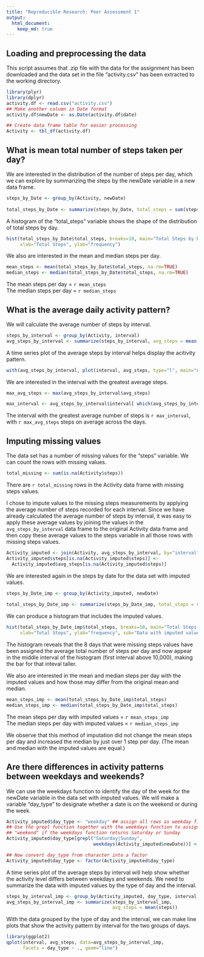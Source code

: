 ```yaml
---
title: "Reproducible Research: Peer Assessment 1"
output: 
  html_document:
    keep_md: true
---
```



## Loading and preprocessing the data
This script assumes that .zip file with the data for the assignment has been downloaded and the data set in the file "activity.csv" has been extracted to the working directory.

```r
library(plyr)
library(dplyr)
activity.df <- read.csv("activity.csv")
## Make another column in Date format
activity.df$newDate <- as.Date(activity.df$date)

## Create data frame table for easier processing
Activity <- tbl_df(activity.df)

```



## What is mean total number of steps taken per day?

We are interested in the distribution of the number of steps per day, which we can explore by summarizing the steps by the newDate variable in a new data frame.

```r
steps_by_Date <- group_by(Activity, newDate) 
                  
total_steps_by_Date <- summarize(steps_by_Date, total_steps = sum(steps))
```

A histogram of the "total_steps" variable shows the shape of the distribution of total steps by day.

```r
hist(total_steps_by_Date$total_steps, breaks=10, main="Total Steps by Date", 
     xlab="Total Steps", ylab="frequency")

```

We also are interested in the mean and median steps per day.

```r
mean_steps <- mean(total_steps_by_Date$total_steps, na.rm=TRUE)
median_steps <- median(total_steps_by_Date$total_steps, na.rm=TRUE)
```


The mean steps per day = `r mean_steps`  
The median steps per day = `r median_steps`


## What is the average daily activity pattern?

We will calculate the average number of steps by interval.

```r

steps_by_interval <- group_by(Activity, interval)
avg_steps_by_interval <- summarize(steps_by_interval, avg_steps = mean(steps, na.rm = TRUE))

```

A time series plot of the average steps by interval helps display the acitivity pattern.

```r
with(avg_steps_by_interval, plot(interval, avg_steps, type="l", main="Average Steps by Interval"))

```

We are interested in the interval with the greatest average steps.

```r
max_avg_steps <- max(avg_steps_by_interval$avg_steps)

max_interval <- avg_steps_by_interval$interval[ which(avg_steps_by_interval$avg_steps   == max_avg_steps)]

```


The interval with the greatest average number of steps is `r max_interval`, with `r max_avg_steps` steps on average across the days.

## Imputing missing values

The data set has a number of missing values for the "steps" variable. We can count the rows with missing values.

```r
total_missing <- sum(is.na(Activity$steps))

```

There are `r total_missing` rows in the Activity data frame with missing steps values.

I chose to impute values to the missing steps measurements by applying the average number of steps recorded for each interval. Since we have already calculated the average number of steps by interval, it was easy to apply these average values by joining the values in the `avg_steps_by_interval` data frame to the original Activity data frame and then copy these average values to the steps variable in all those rows with missing steps values.

```r
Activity_imputed <- join(Activity, avg_steps_by_interval, by="interval")
Activity_imputed$steps[is.na(Activity_imputed$steps)] <- 
  Activity_imputed$avg_steps[is.na(Activity_imputed$steps)]

```

We are interested again in the steps by date for the data set with imputed values.

```r
steps_by_Date_imp <- group_by(Activity_imputed, newDate) 
                  
total_steps_by_Date_imp <- summarize(steps_by_Date_imp, total_steps = sum(steps))

```

We can produce a histogram that includes the imputed values.

```r
hist(total_steps_by_Date_imp$total_steps, breaks=10, main="Total Steps by Date", 
     xlab="Total Steps", ylab="frequency", sub="Data with imputed values")

```

The histogram reveals that the 8 days that were missing steps values have been assigned the average total number of steps per day and now appear in the middle interval of the histogram (first interval above 10,000), making the bar for that inteval taller.

We also are interested in the mean and median steps per day with the imputed values and how those may differ from the original mean and median.

```r
mean_steps_imp <- mean(total_steps_by_Date_imp$total_steps)
median_steps_imp <- median(total_steps_by_Date_imp$total_steps)
```


The mean steps per day with imputed values = `r mean_steps_imp`  
The median steps per day with imputed values = `r median_steps_imp`

We observe that this method of imputation did not change the mean steps per day and increased the median by just over 1 step per day. (The mean and median with the imputed values are equal.)

## Are there differences in activity patterns between weekdays and weekends?

We can use the weekdays function to identify the day of the week for the newDate variable in the data set with imputed values. We will make a variable "day_type" to designate whether a date is on the weekend or during the week.

```r
Activity_imputed$day_type <- "weekday" ## assign all rows as weekday first
## Use the grepl function together with the weekdays function to assign the value
## "weekend" if the weekdays function returns Saturday or Sunday
Activity_imputed$day_type[grepl("Saturday|Sunday", 
                                weekdays(Activity_imputed$newDate))] <- "weekend"

## Now convert day_type from character into a factor
Activity_imputed$day_type <- factor(Activity_imputed$day_type)
```

A time series plot of the average steps by interval will help show whether the activity level differs between weekdays and weekends. We need to summarize the data with imputed values by the type of day and the interval.

```r

steps_by_interval_imp <- group_by(Activity_imputed, day_type, interval)
avg_steps_by_interval_imp <- summarize(steps_by_interval_imp, 
                                       avg_steps = mean(steps))

```

With the data grouped by the type of day and the interval, we can make line plots that show the activity pattern by interval for the two groups of days.

```r
library(ggplot2)
qplot(interval, avg_steps, data=avg_steps_by_interval_imp, 
      facets = day_type ~ ., geom="line")

```

